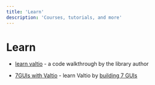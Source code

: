```yaml
---
title: 'Learn'
description: 'Courses, tutorials, and more'
---
```


# Learn

- [learn valtio](https://daishi.gumroad.com/l/learn-valtio) - a code walkthrough by the library author

- [7GUIs with Valtio](https://7guis.fly.dev/) - learn Valtio by [building 7 GUIs](https://eugenkiss.github.io/7guis/)
